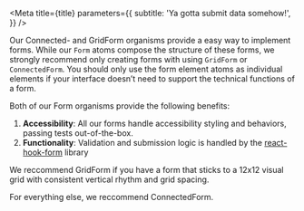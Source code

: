 

<Meta
  title={title}
  parameters={{
    subtitle: 'Ya gotta submit data somehow!',
  }}
/>

Our Connected- and GridForm organisms provide a easy way to implement forms. While our `Form` atoms compose the structure of these forms, we strongly recommend only creating forms with using `GridForm` or `ConnectedForm`. You should only use the form element atoms as individual elements if your interface doesn’t need to support the technical functions of a form.

Both of our Form organisms provide the following benefits:

1. **Accessibility**: All our forms handle accessibility styling and behaviors, passing tests out-of-the-box.
2. **Functionality**: Validation and submission logic is handled by the [react-hook-form](https://react-hook-form.com) library

We reccommend GridForm if you have a form that sticks to a 12x12 visual grid with consistent vertical rhythm and grid spacing.

For everything else, we reccommend ConnectedForm.

<TableOfContents />
